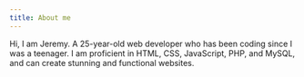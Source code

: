 ```yaml
---
title: About me
---
```


Hi, I am Jeremy. A 25-year-old web developer who has been coding since I was a teenager. I am proficient in HTML, CSS, JavaScript, PHP, and MySQL, and can create stunning and functional websites.